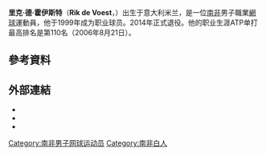 {{expand|time=2011-02-09}}
{{BLP unsourced|time=2011-02-09}}
{{Infobox 網球選手/sandbox
 | name = 里克·德·霍伊斯特
 | image= [[File:Rik-de-voest.jpg|250px]]
 | country = {{ZAF}}
 | residence = {{ZAF}}[[豪登省|豪登省]][[普利托利亞|普利托利亞]]
 | birth_date = {{Birth date and age|1980|6|5}}
 | birth_place = {{ITA}}[[米蘭|米蘭]]
 | height = 180公分
 | weight = {{convert|68|kg|lb}}
 | turnedpro = 1999
 | plays = 右手（雙手反拍）
 | careerprizemoney = $797,045
 | singlesrecord = 29–46
 | singlestitles = 0
 | highestsinglesranking = 110 (2006年8月21日)
 | currentsinglesranking = 120 (2012年4月2日)
 | AustralianOpenresult = 1R ([[2012年澳洲網球公開賽男子單打比賽|2012]])
 | FrenchOpenresult = Q2 ([[2011年法國網球公開賽男子單打外圍賽|2011]])
 | Wimbledonresult = 2R (2011)
 | USOpenresult = 2R (2007)
 | doublesrecord = 28–23
 | doublestitles = 2
 | highestdoublesranking = 39 (2009年6月4日)
 |grandslamsdoublesresults= yes
 | AustralianOpenDoublesresult = 2R (2008, 2009)
 | FrenchOpenDoublesresult = 3R (2009)
 | WimbledonDoublesresult = 2R (2008)
 | USOpenDoublesresult = 3R (2008)
 | updated = June 14, 2010
}}

'''里克·德·霍伊斯特'''（'''Rik de Voest'''，{{bd|1980年|6月5日}}）出生于意大利米兰，是一位[[南非|南非]]男子職業[[網球|網球]]運動員，他于1999年成为职业球员。2014年正式退役。他的职业生涯ATP单打最高排名是第110名（2006年8月21日）。

== 參考資料 ==
{{reflist|2}}

== 外部連結 ==
* {{ATP|id=D424}}
* {{ITF male profile|id=30014650}}
* {{DavisCupplayerlink|id=30014650}}

{{非洲体育人物小作品}}
{{網球運動員小作品}}

{{DEFAULTSORT:de Voest, Rik}}

[[Category:南非男子网球运动员|Category:南非男子网球运动员]]
[[Category:南非白人|Category:南非白人]]